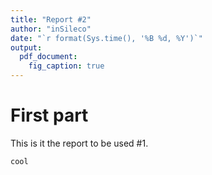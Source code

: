 ```yaml
---
title: "Report #2"
author: "inSileco"
date: "`r format(Sys.time(), '%B %d, %Y')`"
output: 
  pdf_document:
    fig_caption: true
--- 
```


# First part 

This is it the report to be used \#1.


```R
cool
```